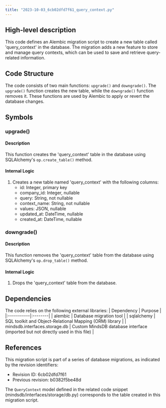 ```yaml
---
title: "2023-10-03_6cb02dfd7f61_query_context.py"
---
```


## High-level description
This code defines an Alembic migration script to create a new table called 'query_context' in the database. The migration adds a new feature to store and manage query contexts, which can be used to save and retrieve query-related information.

## Code Structure
The code consists of two main functions: `upgrade()` and `downgrade()`. The `upgrade()` function creates the new table, while the `downgrade()` function removes it. These functions are used by Alembic to apply or revert the database changes.

## Symbols

### upgrade()
#### Description
This function creates the 'query_context' table in the database using SQLAlchemy's `op.create_table()` method.

#### Internal Logic
1. Creates a new table named 'query_context' with the following columns:
   - id: Integer, primary key
   - company_id: Integer, nullable
   - query: String, not nullable
   - context_name: String, not nullable
   - values: JSON, nullable
   - updated_at: DateTime, nullable
   - created_at: DateTime, nullable

### downgrade()
#### Description
This function removes the 'query_context' table from the database using SQLAlchemy's `op.drop_table()` method.

#### Internal Logic
1. Drops the 'query_context' table from the database.

## Dependencies
The code relies on the following external libraries:
| Dependency | Purpose |
|:-----------|:--------|
| alembic | Database migration tool |
| sqlalchemy | SQL toolkit and Object-Relational Mapping (ORM) library |
| mindsdb.interfaces.storage.db | Custom MindsDB database interface (imported but not directly used in this file) |

## References
This migration script is part of a series of database migrations, as indicated by the revision identifiers:
- Revision ID: 6cb02dfd7f61
- Previous revision: b0382f5be48d

The `QueryContext` model defined in the related code snippet (mindsdb/interfaces/storage/db.py) corresponds to the table created in this migration script.